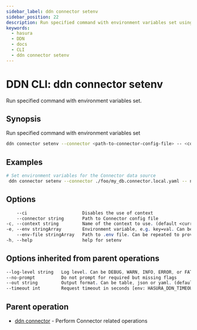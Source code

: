 ```yaml
---
sidebar_label: ddn connector setenv
sidebar_position: 22
description: Run specified command with environment variables set using the DDN CLI
keywords:
  - hasura
  - DDN
  - docs
  - CLI
  - ddn connector setenv
---
```


# DDN CLI: ddn connector setenv

Run specified command with environment variables set.

## Synopsis

Run specified command with environment variables set

```bash
ddn connector setenv --connector <path-to-connector-config-file> -- <command> [flags]
```

## Examples

```bash
# Set environment variables for the Connector data source
 ddn connector setenv --connector ./foo/my_db.connector.local.yaml -- npm run start
```

## Options

```sass
    --ci                     Disables the use of context
    --connector string       Path to Connector config file
-c, --context string         Name of the context to use. (default <current_context>)
-e, --env stringArray        Environment variable, e.g. key=val. Can be repeated to provide multiple env vars
    --env-file stringArray   Path to .env file. Can be repeated to provide multiple env files
-h, --help                   help for setenv
```

## Options inherited from parent operations

```sass
--log-level string   Log level. Can be DEBUG, WARN, INFO, ERROR, or FATAL. (default "INFO")
--no-prompt          Do not prompt for required but missing flags
--out string         Output format. Can be table, json or yaml. (default "table")
--timeout int        Request timeout in seconds [env: HASURA_DDN_TIMEOUT] (default 100)
```

## Parent operation

- [ddn connector](/cli/commands/ddn_connector) - Perform Connector related operations
